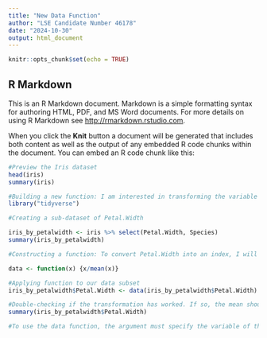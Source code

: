 ```yaml
---
title: "New Data Function"
author: "LSE Candidate Number 46178"
date: "2024-10-30"
output: html_document
---
```


```r
knitr::opts_chunk$set(echo = TRUE)
```

## R Markdown

This is an R Markdown document. Markdown is a simple formatting syntax for authoring HTML, PDF, and MS Word documents. For more details on using R Markdown see <http://rmarkdown.rstudio.com>.

When you click the **Knit** button a document will be generated that includes both content as well as the output of any embedded R code chunks within the document. You can embed an R code chunk like this:

```r
#Preview the Iris dataset
head(iris)
summary(iris)

#Building a new function: I am interested in transforming the variable Petal.Width to a relative scale where the mean = 1. This will be achieved through two steps. Creating a sub-dataset and then creating a function that transforms that sub-data set.I begin by loading the Tidyverse library to ensure access to dplyr.
library("tidyverse")

#Creating a sub-dataset of Petal.Width

iris_by_petalwidth <- iris %>% select(Petal.Width, Species)
summary(iris_by_petalwidth)

#Constructing a function: To convert Petal.Width into an index, I will have to divide each Petal.Width value by its mean where the mean = 1 post transformation. This is what the function 'data' will achieve.

data <- function(x) {x/mean(x)}

#Applying function to our data subset
iris_by_petalwidth$Petal.Width <- data(iris_by_petalwidth$Petal.Width)

#Double-checking if the transformation has worked. If so, the mean should be equal to 1
summary(iris_by_petalwidth$Petal.Width)

#To use the data function, the argument must specify the variable of the given dataset to be transformed. Kindly remember to assign the output back to the variable to ensure the transformation is registered with the dataset! Thank you
```